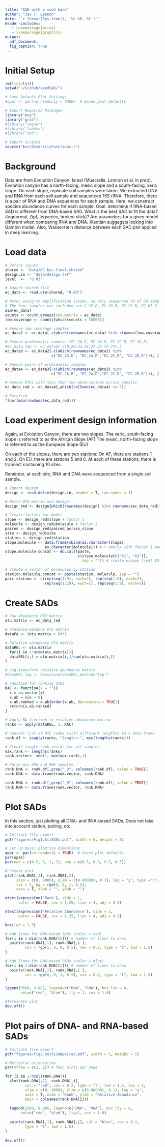 ```yaml
---
title: "SAD with a seed bank"
author: "Jay T. Lennon"
date: "`r format(Sys.time(), '%d %B, %Y')`"
header-includes:
   - \usepackage{array}
   - \usepackage{graphics}
output:
  pdf_document:
  fig_caption: true
---
```


# Initial Setup
```r
rm(list=ls())
setwd("~/GitHub/seedSAD/")

# Save Default Plot Settings
#opar <- par(no.readonly = TRUE)  # Saves plot defaults

# Import Required Packages
library("png")
library("grid")
#library("vegan")
#library("labdsv")
#library("car")

# Import Scripts
source("bin/DiversityFunctions.r")
```

# Background

Data are from Evolution Canyon, Israel (Muscrella, Lennon et al. in prep). 
Evolution canyon has a north-facing, mesic slope and a south-facing, xeric slope.
On each slope, replicate soil samples were taken.
We extracted DNA and RNA from each soil sample and sequenced 16S rRNA. 
Therefore, there is a pair of RNA and DNA sequences for each sample. 
Here, we construct species abundance curves for each sample. 
Goal: determine if RNA-based SAD is different from DNA-based SAD. 
What is the best SAD to fit the data? (lognormal, Zipf, logseries, broken stick)?
Are parameters for a given model different when comparing RNA and DNA. 
Xiaotian suggegsts looking into Gambin model.
Also, Wasserstein distance between each SAD pair applied in deep learning.

# Load data

```r
# Define inputs
shared <- "data/EC.bac.final.shared"
design.in <- "data/design.txt"
level  <-  "0.03"

# Import shared file
ec_data <- read.otu(shared, "0.03")

# Note: owing to amplification issues, we only sequenced 76 of 80 samples.
# The four samples not included are C-1E-R, EC-2G-R, EC-2J-R, EC-6I-D
dim(ec_data)
counts <- count.groups(otu.matrix = ec_data)
low.coverage <- counts[which(counts < 50000)]

# Remove low coverage samples 
ec_data2 <- ec_data[-c(which(rownames(ec_data) %in% c(names(low.coverage)))), ]

# Remove problematic samples (EC_2A_D, EC_2A_R, EC_2C_R, EC_2D_R)
#ec_data.tmp <- ec_data2[-c(9,20:21,24:27,32,37,74),]
ec_data3 <- ec_data2[-c(which(rownames(ec_data2) %in% 
                     c("EC_2A_D", "EC_2A_R","EC_2C_R", "EC_2D_R"))), ]

# Remove pairs of problematic samples
ec_data4 <- ec_data3[-c(which(rownames(ec_data3) %in% 
                     c("EC_2A_R", "EC_2A_D","EC_2C_D", "EC_2D_D"))), ]

# Remove OTUs with less than two observations across samples
ec_data_red <- ec_data4[,which(colSums(ec_data4) >= 5)]

# Rarefied
floor(min(rowSums(ec_data_red)))
```

# Load experiment design information

Again, at Evolution Canyon, there are two slopes: 
The xeric, south-facing slope is referred to as the African Slope (AF)
The mesic, north-facing slope is referred to as the European Slope (EU)

On each of the slopes, there are two stations:
On AF, there are stations 1 and 2.
On EU, there are stations 5 and 6. 
At each of these stations, there is transect containing 10 sites. 

Reminder, at each site, RNA and DNA were sequenced from a single soil sample. 

```r
# Import design
design <- read.delim(design.in, header = T, row.names = 1)

# Match OTU matrix and design
design_red <- design[which(rownames(design) %in% rownames(ec_data_red)),]

# Create factors for model
slope <- design_red$slope # factor 1
molecule <- design_red$molecule # factor 2
paired <- design_red$paired_across_slope
site <- design_red$site
station <- design_red$station
slope.molecule <- data.frame(cbind(as.character(slope),
                  as.character(molecule))) # Y matrix with factor 1 and 2
slope.molecule.concat <- do.call(paste, 
                                 c(slope.molecule[c("X1", "X2")],
                                   sep = "")) # create unique treat ID vector

# Create a vector of molecules by station
station.molecule.concat <- paste(station, molecule, sep = "")
pair.station <- c(rep(seq(1:9), each=2), rep(seq(1:5), each=2), 
                  rep(seq(1:10), each=2), rep(seq(1:9), each=2))
```

# Create SADs

```r
# Raw abundance OTU matrix
otu.matrix <- ec_data_red

# Presence-absence OTU matrix
dataPA <- (otu.matrix > 0)*1

# Relative abundance OTU matrix
dataREL <- otu.matrix
  for(i in 1:nrow(otu.matrix)){
  dataREL[i,] = otu.matrix[i,]/sum(otu.matrix[i,])
}

# Log-transform relative abundance matrix
#dataREL.log <- decostand(dataREL,method="log")

# Function for ranking OTUs
RAC <- function(x = ""){
  x = as.vector(x)
  x.ab = x[x > 0]
  x.ab.ranked = x.ab[order(x.ab, decreasing = TRUE)]
  return(x.ab.ranked)
}

# Apply RA function to relative abundance matrix
ranks <- apply(dataREL, 1, RAC)

# Convert list of OTU ranks (with different lengths) to a data frame
rank.df <- sapply(ranks, "length<-", max(lengths(ranks))) 

# Create single rank vector for all samples 
max.rank <- lengths(ranks)
rank.vector<- seq(1, max(max.rank),1)

# Parse out DNA and RNA samples
rank.DNA <- rank.df[,grep("_D", colnames(rank.df), value = TRUE)]
rank.DNA <- data.frame(rank.vector, rank.DNA)

rank.RNA <- rank.df[,grep("_R", colnames(rank.df), value = TRUE)]
rank.RNA <- data.frame(rank.vector, rank.RNA)
```

# Plot SADs

In this section, just plotting all DNA- and RNA-based SADs. 
Does not take into account station, pairing, etc. 

```r
# Initiate file export
pdf("figures/Fig1.AllSADs.pdf", width = 5, height = 5)

# Set up basic plotting dimensions
opar <- par(no.readonly = TRUE)  # Saves plot defaults
par(opar)
par(mar = c(4.5, 5, 1, 1), oma = c(0.5, 0.5, 0.5, 0.5))

# Create plot 
plot(rank.DNA[,1], rank.DNA[,2],
     xlim = c(0, 8000), ylim = c(0.000001, 0.1), log = "y", type ="n",
     las = 1, bg = rgb(0, 0, 1, 0.5), 
     axes = T, xlab = "", ylab = "")

mtext(expression('Rank'), side = 1,
      outer = FALSE, cex = 1.25, line = 4, adj = 0.5)

mtext(expression('Relative Abundance'), side = 2,
      outer = FALSE, cex = 1.25, line = 4, adj = 0.5)

box(lwd = 1.5)

# Add lines for DNA-based SADs (color = red)
for(i in 2:dim(rank.DNA)[2]){ # number of lines to draw 
  points(rank.DNA[,1], rank.DNA[,i ], 
         col = rgb(1, 0, 0, 0.5), cex = 0.2, type = "l", lwd = 1.5)
}

# Add lines for DNA-based SADs (color = blue)
for(i in 2:dim(rank.RNA)[2]){ # number of lines to draw 
  points(rank.RNA[,1], rank.RNA[,i ], 
         col = rgb(0, 0, 1, 0.5), cex = 0.2, type = "l", lwd = 1.5)
}

legend(3500, 0.085, legend=c("DNA", "RNA"), box.lty = 0,
       col=c("red", "blue"), lty = 1, cex = 1.0)

#Terminate plot 
dev.off()
```

# Plot pairs of DNA- and RNA-based SADs

```r
# Initiate file export
pdf("figures/Fig2.multiSADpaired.pdf", width = 5, height = 5)

# Multiplot orientation
par(mfrow = c(2, 2)) # four plots per page 

for (i in 2:ncol(rank.DNA)){
  plot(rank.DNA[,1], rank.DNA[,i],
         col = "red", cex = 0.2, type = "l", lwd = 1.5, las = 1,
         xlim = c(0, 8000), ylim = c(0.000001, 0.1), log = "y",
         axes = T, xlab = "Rank", ylab = "Relative Abundance", 
         main = colnames(rank.DNA[i]))
  
  legend(2500, 0.085, legend=c("DNA", "RNA"), box.lty = 0,
       col=c("red", "blue"), lty=1, cex = 1.0)
        
  points(rank.RNA[,1], rank.RNA[,j], col = "blue", cex = 0.2, 
         type = "l", lwd = 1.5)
}
         
dev.off()
```